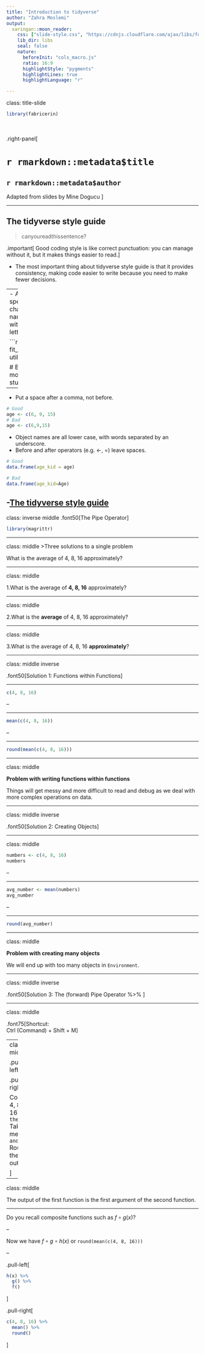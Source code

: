 ```yaml
---
title: "Introduction to tidyverse"
author: "Zahra Moslemi"
output: 
  xaringan::moon_reader:
    css: ["slide-style.css", "https://cdnjs.cloudflare.com/ajax/libs/font-awesome/5.15.3/css/all.min.css"]
    lib_dir: libs
    seal: false
    nature:
      beforeInit: "cols_macro.js"
      ratio: 16:9
      highlightStyle: "pygments"
      highlightLines: true
      highlightLanguage: "r"

---
```


class: title-slide

```r
library(fabricerin)

```

<br>
<br>
.right-panel[ 

# `r rmarkdown::metadata$title`
## `r rmarkdown::metadata$author`

Adapted from slides by Mine Dogucu
]



---

## The tidyverse style guide

>canyoureadthissentence?  

.important[
Good coding style is like correct punctuation: you can manage without it, but it makes things easier to read.
]


- The most important thing about tidyverse style guide is that it provides consistency, making code easier to write because you need to make fewer decisions.


---
- Avoid using special characters in file names - stick with numbers, letters, -, and _.

```r
# Good
fit_models.R
utility_functions.R

# Bad
fit models.R
foo.r
stuff.r
```
---

- Put a space after a comma, not before.

```r
# Good
age <- c(6, 9, 15)
# Bad
age <- c(6,9,15)
```

- Object names are all lower case, with words separated by an underscore.
- Before and after operators (e.g. <-, =) leave spaces.

```r
# Good
data.frame(age_kid = age)

# Bad
data.frame(age_kid=Age)
```

-[The tidyverse style guide](https://www.cosmos.uci.edu/welcome-to-your-new-website/cluster-1-data-science-in-health-sciences/)
---
class: inverse middle
.font50[The Pipe Operator]

```r
library(magrittr)
```


---

class: middle
>Three solutions to a single problem

What is the average of 4, 8, 16 approximately?

---

class: middle

1.What is the average of **4, 8, 16** approximately?

---

class: middle

2.What is the **average** of 4, 8, 16 approximately?

---

class: middle

3.What is the average of 4, 8, 16 **approximately**?

---

class: middle inverse

.font50[Solution 1: Functions within Functions]

---

```r
c(4, 8, 16)
```

--

<hr>

```r
mean(c(4, 8, 16))
```

--

<hr>

```r
round(mean(c(4, 8, 16)))
```

---

class: middle

**Problem with writing functions within functions**

Things will get messy and more difficult to read and debug as we deal with more complex operations on data.

---

class: middle inverse

.font50[Solution 2: Creating Objects]

---

class: middle

```r
numbers <- c(4, 8, 16)
numbers
```

--

<hr>

```r
avg_number <- mean(numbers)
avg_number
```

--

<hr>

```r
round(avg_number)
```

---

class: middle

**Problem with creating many objects**

We will end up with too many objects in `Environment`. 

---

class: middle inverse

.font50[Solution 3: The (forward) Pipe Operator %>% ]

---

class: middle

.font75[Shortcut: <br>Ctrl (Command) + Shift + M]

---
class: middle

.pull-left[
```r
c(4, 8, 16) %>% 
  mean() %>% 
  round()
```
]

.pull-right[

Combine 4, 8, and 16 `and then`  
Take the mean   `and then`  
Round the output

]


---

class: middle

The output of the first function is the first argument of the second function.

---

Do you recall composite functions such as $f \circ g(x)$?

--

Now we have $f \circ g \circ h (x)$ or `round(mean(c(4, 8, 16)))`

--

.pull-left[

```r
h(x) %>% 
  g() %>% 
  f()
```

]

.pull-right[

```r
c(4, 8, 16) %>% 
  mean() %>% 
  round()
```

]
